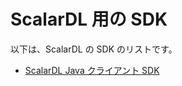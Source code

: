 # ScalarDL 用の SDK

以下は、ScalarDL の SDK のリストです。

- [ScalarDL Java クライアント SDK](scalardl-java-client-sdk/README.mdx)
